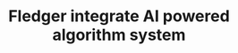 ---
title: "Fledger integrate AI powered algorithm system"
details: "Leave pen-and-paper bookings in the past allowing you to focus more on your business or simply enjoy your newfound free time."
image1: "/assets/imgs/integration/image-generator/img-s-38.jpg"
image2: "/assets/imgs/integration/image-generator/img-s-39.jpg"
items:
  - "/assets/imgs/icon/icon-app-12.png"
  - "/assets/imgs/icon/icon-app-5.png"
  - "/assets/imgs/icon/icon-app-10.png"
---